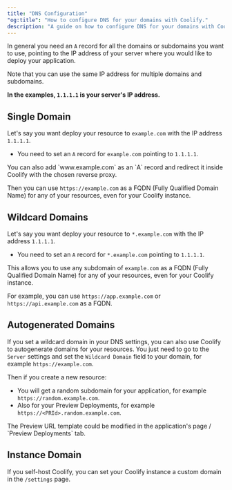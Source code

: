 ```yaml
---
title: "DNS Configuration"
"og:title": "How to configure DNS for your domains with Coolify."
description: "A guide on how to configure DNS for your domains with Coolify."
---
```


In general you need an `A` record for all the domains or subdomains you want to use, pointing to the IP address of your server where you would like to deploy your application.

Note that you can use the same IP address for multiple domains and subdomains.

**In the examples, `1.1.1.1` is your server's IP address.**

## Single Domain

Let's say you want deploy your resource to `example.com` with the IP address `1.1.1.1`.

- You need to set an `A` record for `example.com` pointing to `1.1.1.1`.

<Tip>
  You can also add `www.example.com` as an `A` record and redirect it inside
  Coolify with the chosen reverse proxy.
</Tip>

Then you can use `https://example.com` as a FQDN (Fully Qualified Domain Name) for any of your resources, even for your Coolify instance.

## Wildcard Domains

Let's say you want deploy your resource to `*.example.com` with the IP address `1.1.1.1`.

- You need to set an `A` record for `*.example.com` pointing to `1.1.1.1`.

This allows you to use any subdomain of `example.com` as a FQDN (Fully Qualified Domain Name) for any of your resources, even for your Coolify instance.

For example, you can use `https://app.example.com` or `https://api.example.com` as a FQDN.

## Autogenerated Domains

If you set a wildcard domain in your DNS settings, you can also use Coolify to autogenerate domains for your resources.
You just need to go to the `Server` settings and set the `Wildcard Domain` field to your domain, for example `https://example.com`.

Then if you create a new resource:

- You will get a random subdomain for your application, for example `https://random.example.com`.
- Also for your Preview Deployments, for example `https://<PRId>.random.example.com`.

<Tip>
  The Preview URL template could be modified in the application's page /
  `Preview Deployments` tab.
</Tip>

## Instance Domain

If you self-host Coolify, you can set your Coolify instance a custom domain in the `/settings` page.

